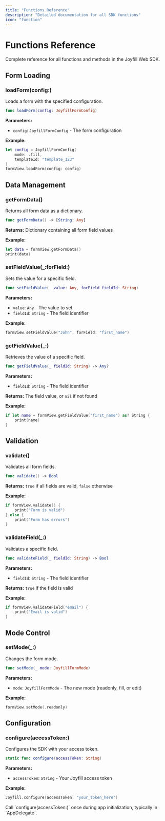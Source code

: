 ```yaml
---
title: "Functions Reference"
description: "Detailed documentation for all SDK functions"
icon: "function"
---
```


# Functions Reference

Complete reference for all functions and methods in the Joyfill Web SDK.

## Form Loading

### loadForm(config:)

Loads a form with the specified configuration.

```swift
func loadForm(config: JoyfillFormConfig)
```

**Parameters:**
- `config`: `JoyfillFormConfig` - The form configuration

**Example:**
```swift
let config = JoyfillFormConfig(
    mode: .fill,
    templateId: "template_123"
)
formView.loadForm(config: config)
```

## Data Management

### getFormData()

Returns all form data as a dictionary.

```swift
func getFormData() -> [String: Any]
```

**Returns:** Dictionary containing all form field values

**Example:**
```swift
let data = formView.getFormData()
print(data)
```

### setFieldValue(_:forField:)

Sets the value for a specific field.

```swift
func setFieldValue(_ value: Any, forField fieldId: String)
```

**Parameters:**
- `value`: `Any` - The value to set
- `fieldId`: `String` - The field identifier

**Example:**
```swift
formView.setFieldValue("John", forField: "first_name")
```

### getFieldValue(_:)

Retrieves the value of a specific field.

```swift
func getFieldValue(_ fieldId: String) -> Any?
```

**Parameters:**
- `fieldId`: `String` - The field identifier

**Returns:** The field value, or `nil` if not found

**Example:**
```swift
if let name = formView.getFieldValue("first_name") as? String {
    print(name)
}
```

## Validation

### validate()

Validates all form fields.

```swift
func validate() -> Bool
```

**Returns:** `true` if all fields are valid, `false` otherwise

**Example:**
```swift
if formView.validate() {
    print("Form is valid")
} else {
    print("Form has errors")
}
```

### validateField(_:)

Validates a specific field.

```swift
func validateField(_ fieldId: String) -> Bool
```

**Parameters:**
- `fieldId`: `String` - The field identifier

**Returns:** `true` if the field is valid

**Example:**
```swift
if formView.validateField("email") {
    print("Email is valid")
}
```

## Mode Control

### setMode(_:)

Changes the form mode.

```swift
func setMode(_ mode: JoyfillFormMode)
```

**Parameters:**
- `mode`: `JoyfillFormMode` - The new mode (readonly, fill, or edit)

**Example:**
```swift
formView.setMode(.readonly)
```

## Configuration

### configure(accessToken:)

Configures the SDK with your access token.

```swift
static func configure(accessToken: String)
```

**Parameters:**
- `accessToken`: `String` - Your Joyfill access token

**Example:**
```swift
Joyfill.configure(accessToken: "your_token_here")
```

<Note>
  Call `configure(accessToken:)` once during app initialization, typically in `AppDelegate`.
</Note>

